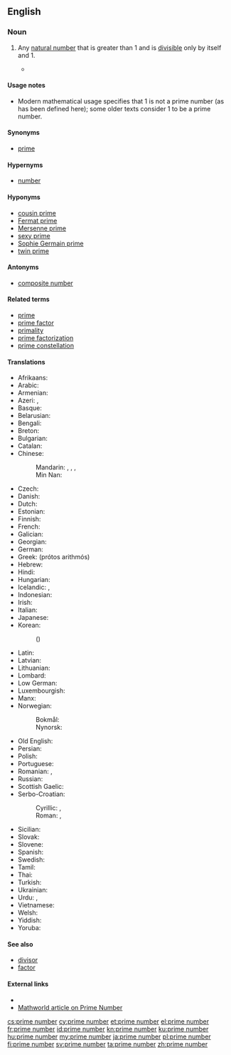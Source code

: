 ==English==
{{wikipedia}}

===Noun===
{{en-noun|prime numbers}}

# {{context|number theory|lang=en}} Any [[natural number]] that is greater than 1 and is [[divisible]] only by itself and 1.
#* {{quote-magazine|year=2013|month=July-August|author=[http://www.americanscientist.org/authors/detail/sarah-glaz Sarah Glaz]
|title=[http://www.americanscientist.org/issues/pub/2013/4/ode-to-prime-numbers Ode to Prime Numbers]
|volume=101|issue=4|magazine={{w|American Scientist}}
|passage=Some poems, echoing the purpose of early poetic treatises on scientific principles, attempt to elucidate the mathematical concepts that underlie '''prime numbers'''. Others play with primes’ cultural associations. Still others derive their structure from mathematical patterns involving primes.}}
#: {{usex|lang=en|Every natural number greater than 1 can be factorized into '''prime numbers'''.}}

====Usage notes====
* Modern mathematical usage specifies that 1 is not a prime number (as has been defined here); some older texts consider 1 to be a prime number.

====Synonyms====
* [[prime]]

====Hypernyms====
* [[number]]

====Hyponyms====
* [[cousin prime]]
* [[Fermat prime]]
* [[Mersenne prime]]
* [[sexy prime]]
* [[Sophie Germain prime]]
* [[twin prime]]

====Antonyms====
* [[composite number]]

====Related terms====
* [[prime]]
* [[prime factor]]
* [[primality]]
* [[prime factorization]]
* [[prime constellation]]

====Translations====
{{trans-top|natural number}}
* Afrikaans: {{t|af|priemgetal}}
* Arabic: {{t|ar|عدد أولي|m|tr=3ádad 'awwaliy}}
* Armenian: {{t|hy|պարզ թիվ|tr=parz t’iv}}
* Azeri: {{t|az|sadə ədəd}}, {{t|az|əsli ədəd}}
* Basque: {{t|eu|zenbaki lehen}}
* Belarusian: {{t|be|просты лік|tr=prosty lik|sc=Cyrl}}
* Bengali: {{t|bn|মৌলিক সংখ্যা}}
* Breton: {{t|br|niveroù kentael}}
* Bulgarian: {{t|bg|просто число|tr=prosto čislo}}
* Catalan: {{t|ca|nombre primer|m}}
* Chinese:
*: Mandarin: {{t|cmn|素數|sc=Hani}}, {{t+|cmn|素数|tr=sùshù|sc=Hani}}, {{t|cmn|質數|sc=Hani}}, {{t+|cmn|质数|tr=zhìshù|sc=Hani}}
*: Min Nan: {{t|nan|sò͘-sò͘}}
* Czech: {{t+|cs|prvočíslo|n}}
* Danish: {{t+|da|primtal}}
* Dutch: {{t+|nl|priemgetal|n}}
* Estonian: {{t|et|algarv}}
* Finnish: {{t+|fi|alkuluku}}
* French: {{t+|fr|nombre premier|m}}
* Galician: {{t|gl|número primo|m}}
* Georgian: {{t|ka|მარტივი რიცხვი|sc=Geor}}
* German: {{t+|de|Primzahl|f}}
* Greek: {{t+|el|πρώτος αριθμός|m}} (prótos arithmós)
* Hebrew: {{t+|he|מספר ראשוני}}
* Hindi: {{t|hi|अभाज्य संख्या}}
* Hungarian: {{t+|hu|prímszám}}
* Icelandic: {{t+|is|frumtala|f}}, {{t|is|prímtala|f}}
* Indonesian: {{t+|id|bilangan prima}}
* Irish: {{t|ga|uimhir phríomha|f}}
* Italian: {{t|it|numero primo|m}}
* Japanese: {{t+|ja|素数|tr=[[そすう]], [[sosū]]}}
* Korean:
*: {{qualifier|South}} {{t+|ko|소수|sc=Hang}} ({{t+|ko|素數|sc=Hani}})
*: {{qualifier|North}} {{t+|ko|씨수|sc=Hang}}
{{trans-mid}}
* Latin: {{t|la|numerus primus|m}}
* Latvian: {{t+|lv|pirmskaitlis}}
* Lithuanian: {{t|lt|pirminiai skaičiai}}
* Lombard: {{t|lmo|nümar primm}}
* Low German: {{t|nds|Primtall}}
* Luxembourgish: {{t|lb|Primzuel}}
* Manx: {{t|gv|ard-earroo|m}}
* Norwegian: 
*: Bokmål: {{t+|nb|primtall|n}}
*: Nynorsk: {{t|nn|primtal|n}}
* Old English: {{t|ang|frumtæl}}
* Persian: {{t|fa|اعداد اول}}
* Polish: {{t+|pl|liczba pierwsza|f}}
* Portuguese: {{t|pt|número primo|m}}
* Romanian: {{t+|ro|număr prim}}, {{t|ro|numere prime|n-p}}
* Russian: {{t|ru|простое число|n|tr=prostóje čisló}}
* Scottish Gaelic: {{t|gd|prìomh-àireamh|f}}
* Serbo-Croatian:
*: Cyrillic: {{t|sh|прости број|m}}, {{t|sh|прост број|m}}
*: Roman: {{t|sh|prosti broj|m}}, {{t|sh|prost broj|m}}
* Sicilian: {{t|scn|nùmmuru primu|m}}
* Slovak: {{t|sk|prvočíslo|n}}
* Slovene: {{t+|sl|praštevilo|n}}
* Spanish: {{t+|es|número primo|m}}
* Swedish: {{t+|sv|primtal|n}}
* Tamil: {{t+|ta|பகா எண்}}
* Thai: {{t|th|จำนวนเฉพาะ|tr=jamnuan chăypor}}
* Turkish: {{t+|tr|asal sayı}}
* Ukrainian: {{t|uk|просте число|n}}
* Urdu: {{t|ur|مفرد عدد}}, {{t|ur|ولی عدد}}
* Vietnamese: {{t+|vi|số nguyên tố}}
* Welsh: {{t|cy|rhif cysefin}}
* Yiddish: {{t|yi|פרימצאל|f|tr=primtzal}}
* Yoruba: {{t|yo|nọ́mbà àkọ́kọ́}}
{{trans-bottom}}

====See also====
* [[divisor]]
* [[factor]]

====External links====
* {{pedialite}}
* [http://mathworld.wolfram.com/PrimeNumber.html Mathworld article on Prime Number]

[[cs:prime number]]
[[cy:prime number]]
[[et:prime number]]
[[el:prime number]]
[[fr:prime number]]
[[id:prime number]]
[[kn:prime number]]
[[ku:prime number]]
[[hu:prime number]]
[[my:prime number]]
[[ja:prime number]]
[[pl:prime number]]
[[fi:prime number]]
[[sv:prime number]]
[[ta:prime number]]
[[zh:prime number]]